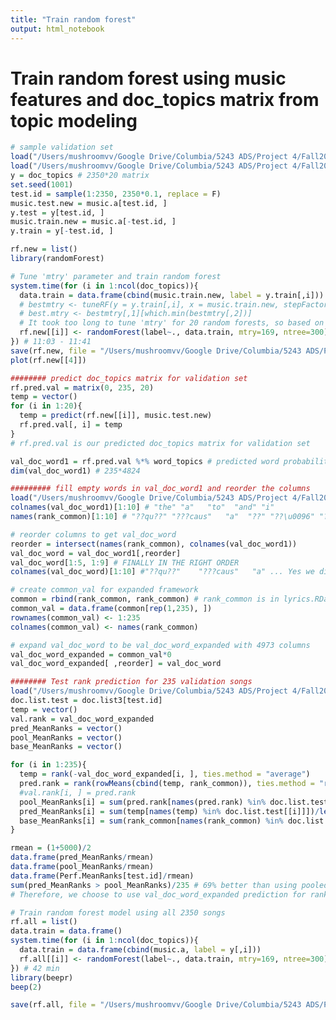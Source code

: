 ```yaml
---
title: "Train random forest"
output: html_notebook
---
```


# Train random forest using music features and doc_topics matrix from topic modeling
```r
# sample validation set
load("/Users/mushroomvv/Google Drive/Columbia/5243 ADS/Project 4/Fall2016-proj4-wvz/output/topic_modeling_matrices.RData")
load("/Users/mushroomvv/Google Drive/Columbia/5243 ADS/Project 4/Fall2016-proj4-wvz/output/music_no_songs_features.RData")
y = doc_topics # 2350*20 matrix
set.seed(1001)
test.id = sample(1:2350, 2350*0.1, replace = F)
music.test.new = music.a[test.id, ]
y.test = y[test.id, ]
music.train.new = music.a[-test.id, ]
y.train = y[-test.id, ]
```

```r
rf.new = list()
library(randomForest)

# Tune 'mtry' parameter and train random forest
system.time(for (i in 1:ncol(doc_topics)){
  data.train = data.frame(cbind(music.train.new, label = y.train[,i]))
  # bestmtry <- tuneRF(y = y.train[,i], x = music.train.new, stepFactor=1.5, improve=1e-5, ntree=300)
  # best.mtry <- bestmtry[,1][which.min(bestmtry[,2])]
  # It took too long to tune 'mtry' for 20 random forests, so based on tuning results we chose mtry = 169 as the best parater
  rf.new[[i]] <- randomForest(label~., data.train, mtry=169, ntree=300)
}) # 11:03 - 11:41
save(rf.new, file = "/Users/mushroomvv/Google Drive/Columbia/5243 ADS/Project 4/Fall2016-proj4-wvz/output/random_forest_val.RData")
plot(rf.new[[4]])
```
```r
######## predict doc_topics matrix for validation set
rf.pred.val = matrix(0, 235, 20)
temp = vector()
for (i in 1:20){
  temp = predict(rf.new[[i]], music.test.new)
  rf.pred.val[, i] = temp
}  
# rf.pred.val is our predicted doc_topics matrix for validation set

val_doc_word1 = rf.pred.val %*% word_topics # predicted word probabilities for validation songs
dim(val_doc_word1) # 235*4824 

######### fill empty words in val_doc_word1 and reorder the columns
load("/Users/mushroomvv/Google Drive/Columbia/5243 ADS/Project 4/Fall2016-proj4-wvz/output/lyrics.RData")
colnames(val_doc_word1)[1:10] # "the" "a"   "to"  "and" "i"  
names(rank_common)[1:10] # "??qu??" "???caus"   "a"  "??" "??\u0096" "??" 

# reorder columns to get val_doc_word
reorder = intersect(names(rank_common), colnames(val_doc_word1))
val_doc_word = val_doc_word1[,reorder] 
val_doc_word[1:5, 1:9] # FINALLY IN THE RIGHT ORDER
colnames(val_doc_word)[1:10] #"??qu??"    "???caus"   "a" ... Yes we did it

# create common_val for expanded framework
common = rbind(rank_common, rank_common) # rank_common is in lyrics.RData
common_val = data.frame(common[rep(1,235), ])
rownames(common_val) <- 1:235
colnames(common_val) <- names(rank_common)

# expand val_doc_word to be val_doc_word_expanded with 4973 columns
val_doc_word_expanded = common_val*0
val_doc_word_expanded[ ,reorder] = val_doc_word

######## Test rank prediction for 235 validation songs
load("/Users/mushroomvv/Google Drive/Columbia/5243 ADS/Project 4/Fall2016-proj4-wvz/output/topic_modeling.RData")
doc.list.test = doc.list3[test.id]
temp = vector()
val.rank = val_doc_word_expanded
pred_MeanRanks = vector()
pool_MeanRanks = vector()
base_MeanRanks = vector()

for (i in 1:235){
  temp = rank(-val_doc_word_expanded[i, ], ties.method = "average")
  pred.rank = rank(rowMeans(cbind(temp, rank_common)), ties.method = "random")
  #val.rank[i, ] = pred.rank
  pool_MeanRanks[i] = sum(pred.rank[names(pred.rank) %in% doc.list.test[[i]]])/length(doc.list.test[[i]])
  pred_MeanRanks[i] = sum(temp[names(temp) %in% doc.list.test[[i]]])/length(doc.list.test[[i]])
  base_MeanRanks[i] = sum(rank_common[names(rank_common) %in% doc.list.test[[i]]])/length(doc.list.test[[i]])
}

rmean = (1+5000)/2
data.frame(pred_MeanRanks/rmean)
data.frame(pool_MeanRanks/rmean) 
data.frame(Perf.MeanRanks[test.id]/rmean)
sum(pred_MeanRanks > pool_MeanRanks)/235 # 69% better than using pooled ranking
# Therefore, we choose to use val_doc_word_expanded prediction for ranks directly rather than average with common ranks.
```

```r
# Train random forest model using all 2350 songs
rf.all = list()
data.train = data.frame()
system.time(for (i in 1:ncol(doc_topics)){
  data.train = data.frame(cbind(music.a, label = y[,i]))
  rf.all[[i]] <- randomForest(label~., data.train, mtry=169, ntree=300)
}) # 42 min
library(beepr)
beep(2)

save(rf.all, file = "/Users/mushroomvv/Google Drive/Columbia/5243 ADS/Project 4/Fall2016-proj4-wvz/output/random_forest_train.RData")

```


